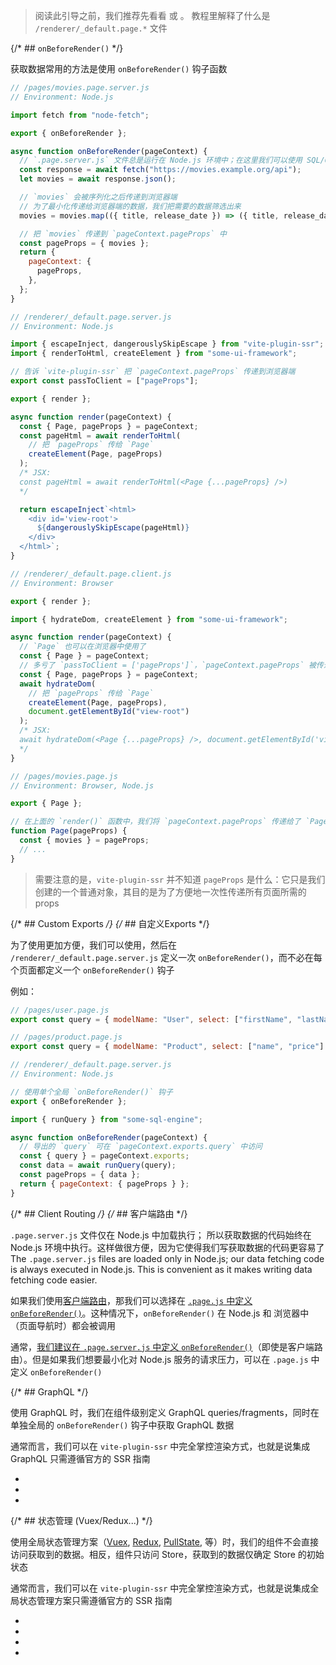 
> 阅读此引导之前，我们推荐先看看 <Link text="React 教程" href="/react-tour" /> 或 <Link text="Vue 教程" href="/vue-tour" />。
> 教程里解释了什么是 `/renderer/_default.page.*` 文件

{/* ## `onBeforeRender()` */}

获取数据常用的方法是使用 `onBeforeRender()` 钩子函数

```js
// /pages/movies.page.server.js
// Environment: Node.js

import fetch from "node-fetch";

export { onBeforeRender };

async function onBeforeRender(pageContext) {
  // `.page.server.js` 文件总是运行在 Node.js 环境中；在这里我们可以使用 SQL/ORM 查询
  const response = await fetch("https://movies.example.org/api");
  let movies = await response.json();

  // `movies` 会被序列化之后传递到浏览器端
  // 为了最小化传递给浏览器端的数据，我们把需要的数据筛选出来
  movies = movies.map(({ title, release_date }) => ({ title, release_date }));

  // 把 `movies` 传递到 `pageContext.pageProps` 中
  const pageProps = { movies };
  return {
    pageContext: {
      pageProps,
    },
  };
}
```

```js
// /renderer/_default.page.server.js
// Environment: Node.js

import { escapeInject, dangerouslySkipEscape } from "vite-plugin-ssr";
import { renderToHtml, createElement } from "some-ui-framework";

// 告诉 `vite-plugin-ssr` 把 `pageContext.pageProps` 传递到浏览器端
export const passToClient = ["pageProps"];

export { render };

async function render(pageContext) {
  const { Page, pageProps } = pageContext;
  const pageHtml = await renderToHtml(
    // 把 `pageProps` 传给 `Page`
    createElement(Page, pageProps)
  );
  /* JSX:
  const pageHtml = await renderToHtml(<Page {...pageProps} />)
  */

  return escapeInject`<html>
    <div id='view-root'>
      ${dangerouslySkipEscape(pageHtml)}
    </div>
  </html>`;
}
```

```js
// /renderer/_default.page.client.js
// Environment: Browser

export { render };

import { hydrateDom, createElement } from "some-ui-framework";

async function render(pageContext) {
  // `Page` 也可以在浏览器中使用了
  const { Page } = pageContext;
  // 多亏了 `passToClient = ['pageProps']`，`pageContext.pageProps` 被传递到了浏览器端（客户端）
  const { Page, pageProps } = pageContext;
  await hydrateDom(
    // 把 `pageProps` 传给 `Page`
    createElement(Page, pageProps),
    document.getElementById("view-root")
  );
  /* JSX:
  await hydrateDom(<Page {...pageProps} />, document.getElementById('view-root'))
  */
}
```

```js
// /pages/movies.page.js
// Environment: Browser, Node.js

export { Page };

// 在上面的 `render()` 函数中，我们将 `pageContext.pageProps` 传递给了 `Page`
function Page(pageProps) {
  const { movies } = pageProps;
  // ...
}
```

> 需要注意的是，`vite-plugin-ssr` 并不知道 `pageProps` 是什么：它只是我们创建的一个普通对象，其目的是为了方便地一次性传递所有页面所需的 props

{/* ## Custom Exports */}
{/* ## 自定义Exports */}

为了使用更加方便，我们可以使用<Link text="Custom Export/Hook" href="/exports" />，然后在 `/renderer/_default.page.server.js` 定义一次 `onBeforeRender()`，而不必在每个页面都定义一个 `onBeforeRender()` 钩子

例如：

```js
// /pages/user.page.js
export const query = { modelName: "User", select: ["firstName", "lastName"] };
```

```js
// /pages/product.page.js
export const query = { modelName: "Product", select: ["name", "price"] };
```

```js
// /renderer/_default.page.server.js
// Environment: Node.js

// 使用单个全局 `onBeforeRender()` 钩子
export { onBeforeRender };

import { runQuery } from "some-sql-engine";

async function onBeforeRender(pageContext) {
  // 导出的 `query` 可在 `pageContext.exports.query` 中访问
  const { query } = pageContext.exports;
  const data = await runQuery(query);
  const pageProps = { data };
  return { pageContext: { pageProps } };
}
```

{/* ## Client Routing */}
{/* ## 客户端路由 */}

`.page.server.js` 文件仅在 Node.js 中加载执行；
所以获取数据的代码始终在 Node.js 环境中执行。这样做很方便，因为它使得我们写获取数据的代码更容易了
The `.page.server.js` files are loaded only in Node.js;
our data fetching code is always executed in Node.js.
This is convenient as it makes writing data fetching code easier.

如果我们使用[客户端路由](/clientRouting)，那我们可以选择在 [`.page.js` 中定义 `onBeforeRender()`](/onBeforeRender-isomorphic)。这种情况下，`onBeforeRender()` 在 Node.js 和 浏览器中（页面导航时）都会被调用

通常，[我们建议在 `.page.server.js` 中定义 `onBeforeRender()`](/onBeforeRender-isomorphic#recommendation)（即使是客户端路由）。但是如果我们想要最小化对 Node.js 服务的请求压力，可以在 `.page.js` 中定义 `onBeforeRender()`

{/* ## GraphQL */}

使用 GraphQL 时，我们在组件级别定义 GraphQL queries/fragments，同时在单独全局的 `onBeforeRender()` 钩子中获取 GraphQL 数据

通常而言，我们可以在 `vite-plugin-ssr` 中完全掌控渲染方式，也就是说集成 GraphQL 只需遵循官方的 SSR 指南

- <Link href='/apollo-graphql' />
- <Link href='/urql' />
- <Link href='/relay' />

{/* ## 状态管理 (Vuex/Redux...) */}

使用全局状态管理方案（[Vuex](https://vuex.vuejs.org/), [Redux](https://redux.js.org/), [PullState](https://lostpebble.github.io/pullstate/), 等）时，我们的组件不会直接访问获取到的数据。相反，组件只访问 Store，获取到的数据仅确定 Store 的初始状态

通常而言，我们可以在 `vite-plugin-ssr` 中完全掌控渲染方式，也就是说集成全局状态管理方案只需遵循官方的 SSR 指南

- <Link href='/redux' />
- <Link href='/vuex' />
- <Link href='/pinia' />
- <Link href='/pullstate' />
